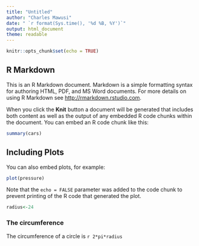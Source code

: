 ```yaml
---
title: "Untitled"
author: "Charles Mawusi"
date: " `r format(Sys.time(), '%d %B, %Y')`"
output: html_document
theme: readable 
---
```


```r
knitr::opts_chunk$set(echo = TRUE)
```

## R Markdown

This is an R Markdown document. Markdown is a simple formatting syntax for authoring HTML, PDF, and MS Word documents. For more details on using R Markdown see <http://rmarkdown.rstudio.com>.

When you click the **Knit** button a document will be generated that includes both content as well as the output of any embedded R code chunks within the document. You can embed an R code chunk like this:

```r
summary(cars)
```

## Including Plots

You can also embed plots, for example:


```r

plot(pressure)
```

Note that the `echo = FALSE` parameter was added to the code chunk to prevent printing of the R code that generated the plot.

``` r
radius<-24

```

### The circumference 

The circumference of a circle is `r 2*pi*radius`